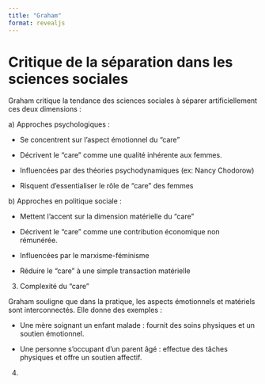 ```yaml
---
title: "Graham"
format: revealjs
---
```


# Critique de la séparation dans les sciences sociales

Graham critique la tendance des sciences sociales à séparer
artificiellement ces deux dimensions :

a\) Approches psychologiques :

-   Se concentrent sur l'aspect émotionnel du "care"

-   Décrivent le "care" comme une qualité inhérente aux femmes.

-   Influencées par des théories psychodynamiques (ex: Nancy Chodorow)

-   Risquent d'essentialiser le rôle de "care" des femmes

b\) Approches en politique sociale :

-   Mettent l'accent sur la dimension matérielle du "care"

-   Décrivent le "care" comme une contribution économique non rémunérée.

-   Influencées par le marxisme-féminisme

-   Réduire le "care" à une simple transaction matérielle

3.  Complexité du "care"

Graham souligne que dans la pratique, les aspects émotionnels et
matériels sont interconnectés. Elle donne des exemples :

-   Une mère soignant un enfant malade : fournit des soins physiques et
    un soutien émotionnel.

-   Une personne s'occupant d'un parent âgé : effectue des tâches
    physiques et offre un soutien affectif.

4.  
